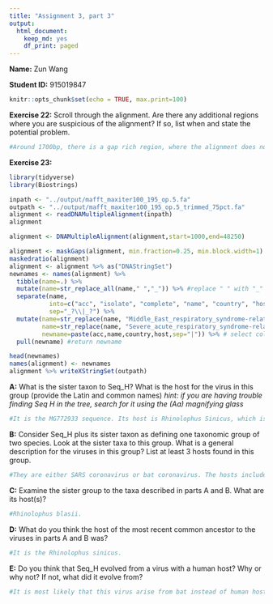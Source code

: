 ---
title: "Assignment 3, part 3"
output: 
  html_document: 
    keep_md: yes
    df_print: paged
---

__Name:__ Zun Wang

__Student ID:__ 915019847



```{r setup, include=FALSE}
knitr::opts_chunk$set(echo = TRUE, max.print=100)
```

**Exercise 22:**
Scroll through the alignment.  Are there any additional regions where you are suspicious of the alignment?  If so, list when and state the potential problem.
```{r}
#Around 1700bp, there is a gap rich region, where the alignment does not work well.
```

**Exercise 23:** 
```{r}
library(tidyverse)
library(Biostrings)
```

```{r}
inpath <- "../output/mafft_maxiter100_195_op.5.fa"
outpath <- "../output/mafft_maxiter100_195_op.5_trimmed_75pct.fa"
alignment <- readDNAMultipleAlignment(inpath)
alignment
```
```{r}
alignment <- DNAMultipleAlignment(alignment,start=1000,end=48250)
```
```{r}
alignment <- maskGaps(alignment, min.fraction=0.25, min.block.width=1)
maskedratio(alignment) 
alignment <- alignment %>% as("DNAStringSet")
newnames <- names(alignment) %>% 
  tibble(name=.) %>%
  mutate(name=str_replace_all(name," ","_")) %>% #replace " " with "_" because some programs truncate name at " "
  separate(name, 
           into=c("acc", "isolate", "complete", "name", "country", "host"),
           sep="_?\\|_?") %>%
  mutate(name=str_replace(name, "Middle_East_respiratory_syndrome-related","MERS"),   # abbreviate
         name=str_replace(name, "Severe_acute_respiratory_syndrome-related", "SARS"), # abbreviate
         newname=paste(acc,name,country,host,sep="|")) %>% # select columns for newname
  pull(newname) #return newname
```
```{r}
head(newnames)
names(alignment) <- newnames
alignment %>% writeXStringSet(outpath)
```
__A:__ What is the sister taxon to Seq_H? What is the host for the virus in this group (provide the Latin and common names)
_hint: if you are having trouble finding Seq H in the tree, search for it using the (Aa) magnifying glass_
```{r}
#It is the MG772933 sequence. Its host is Rhinolophus Sinicus, which is the Chinese rufous horseshoe bat.
```
__B:__ Consider Seq_H plus its sister taxon as defining one taxonomic group of two species.  Look at the sister taxa to this group.  What is a general description for the viruses in this group?  List at least 3 hosts found in this group.
```{r}
#They are either SARS coronavirus or bat coronavirus. The hosts include Rhinolophus ferrumequinum, Rhinolophus affinis, and Chiroptera.
```

__C:__ Examine the sister group to the taxa described in parts A and B.  What are its host(s)?
```{r}
#Rhinolophus blasii.
```
__D:__ What do you think the host of the most recent common ancestor to the viruses in parts A and B was?
```{r}
#It is the Rhinolophus sinicus.
```
__E:__ Do you think that Seq_H evolved from a virus with a human host?  Why or why not?  If not, what did it evolve from?
```{r}
#It is most likely that this virus arise from bat instead of human host, since its related sequences are all from bats.
```